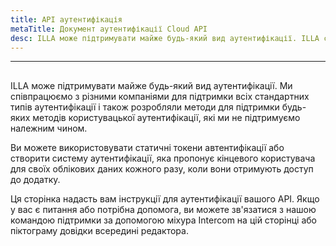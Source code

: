 ```yaml
---
title: API аутентифікація
metaTitle: Документ аутентифікації Cloud API
desc: ILLA може підтримувати майже будь-який вид аутентифікації. ILLA співпрацює з різними компаніями для підтримки всіх типів аутентифікації і також розробив методи для підтримки будь-яких користувацьких методів аутентифікації, які ми не підтримуємо.
---
```


* * *

## <Heading hidden>API автентифікація</Heading>

ILLA може підтримувати майже будь-який вид аутентифікації. Ми співпрацюємо з різними компаніями для підтримки всіх стандартних типів аутентифікації і також розробляли методи для підтримки будь-яких методів користувацької аутентифікації, які ми не підтримуємо належним чином.

Ви можете використовувати статичні токени автентифікації або створити систему аутентифікації, яка пропонує кінцевого користувача для своїх облікових даних кожного разу, коли вони отримують доступ до додатку.

Ця сторінка надасть вам інструкції для аутентифікації вашого API. Якщо у вас є питання або потрібна допомога, ви можете зв'язатися з нашою командою підтримки за допомогою міхура Intercom на цій сторінці або піктограму довідки всередині редактора.
